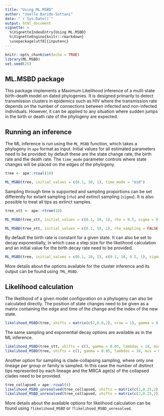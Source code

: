 ```yaml
---
title: "Using ML.MSBD"
author: "Joelle Barido-Sottani"
date: "`r Sys.Date()`"
output: html_document
vignette: >
  %\VignetteIndexEntry{Using ML.MSBD}
  %\VignetteEngine{knitr::rmarkdown}
  \usepackage[utf8]{inputenc}
---
```


```r
knitr::opts_chunk$set(echo = TRUE)
library(ML.MSBD)
set.seed(25)
```

## ML.MSBD package

This package implements a Maximum Likelihood inference of a mulit-state birth-death model on dated phylogenies. It is designed primarily to detect transmission clusters in epidemics such as HIV where the transmission rate depends on the number of connections between infected and non-infected individuals. However, it can be applied to any situation where sudden jumps in the birth or death rate of the phylogeny are expected.

## Running an inference

The ML inference is run using the `ML_MSBD` function, which takes a phylogeny in `ape` format as input. Initial values for all estimated parameters need to be provided: by default these are the state change rate, the birth rate and the death rate. The `time_mode` parameter controls where state changes will be placed on the edges of the phylogeny.

```r
tree <- ape::rcoal(10)
```
```r
ML_MSBD(tree, initial_values = c(0.1, 10, 1), time_mode = "mid")
```

Sampling through time is supported and sampling proportions can be set differently for extant sampling (`rho`) and extinct sampling (`sigma`). It is also possible to treat all tips as extinct samples.

```r
tree_stt <- ape::rtree(10)
```
```r
ML_MSBD(tree_stt, initial_values = c(0.1, 10, 1), rho = 0.5, sigma = 0.1, time_mode = "mid")

ML_MSBD(tree_stt, initial_values = c(0.1, 10, 1), rho_sampling = FALSE, sigma = 0.1, time_mode = "mid")
```

By default the birth rate is constant for a given state. It can also be set to decay exponentially, in which case a step size for the likelihood calculation and an initial value for the birth decay rate need to be provided.

```r
ML_MSBD(tree, initial_values = c(0.1, 10, 1), c(0.1, 10, 0.5, 1), sigma = 1, stepsize = 0.1, time_mode = "mid")
```

More details about the options available for the cluster inference and its output can be found using `?ML_MSBD`.

## Likelihood calculation

The likelihood of a given model configuration on a phylogeny can also be calculated directly. The position of state changes need to be given as a matrix containing the edge and time of the change and the index of the new state. 

```r
likelihood_MSBD(tree, shifts = matrix(c(2,0.8,2), nrow = 1), gamma = 0.05, lambdas = c(10, 6), mus = c(1, 0.5))
```

The same sampling and exponential decay options are available as in the ML inference.

```r
likelihood_MSBD(tree_stt, shifts = c(), gamma = 0.05, lambdas = 10, mus = 0.5, sigma = 0.5, rho_sampling = FALSE)
likelihood_MSBD(tree, shifts = c(), gamma = 0.05, lambdas = 10, mus = 0.5, lambda_rates = 0.1, stepsize = 0.05)
```

Another option for sampling is clade-collapsing sampling, where only one lineage per group or family is sampled. In this case the number of distinct tips represented by each lineage and the MRCA age(s) of the collapsed clades need to be provided.

```r
tree_collapsed = ape::rcoal(4)
likelihood_MSBD_unresolved(tree_collapsed, shifts = matrix(c(2,0.25,2), nrow = 1), gamma = 0.05, lambdas = c(10, 6), mus = c(1, 0.5), lineage_counts = c(5,1,3,6), tcut = 0.1)
likelihood_MSBD_unresolved(tree_collapsed, shifts = matrix(c(2,0.25,2), nrow = 1), gamma = 0.05, lambdas = c(10, 6), mus = c(1, 0.5), lineage_counts = c(5,1,3,6), tcut = c(0.1,0.0,0.15,0.4))
```

More details about the available options for likelihood calculation can be found using `?likelihood_MSBD` or `?likelihood_MSBD_unresolved`.
